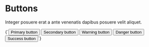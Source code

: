 
<Meta title="Design System|Buttons" />

# Buttons

Integer posuere erat a ante venenatis dapibus posuere velit aliquet.

<Preview>
  <Story name="All Buttons">
    {`<button class="btn btn-primary">Primary button</button>
      <button class="btn btn-secondary">Secondary button</button>
      <button class="btn btn-warning">Warning button</button>
      <button class="btn btn-danger">Danger button</button>
      <button class="btn btn-success">Success button</button>`}
  </Story>
</Preview>
